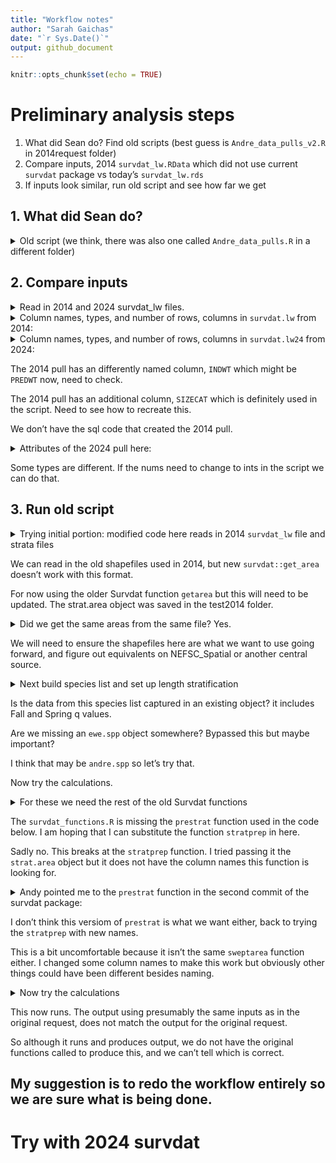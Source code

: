 ```yaml
---
title: "Workflow notes"
author: "Sarah Gaichas"
date: "`r Sys.Date()`"
output: github_document
---
```


```r
knitr::opts_chunk$set(echo = TRUE)
```

# Preliminary analysis steps

1. What did Sean do? Find old scripts (best guess is `Andre_data_pulls_v2.R` in 2014request folder)
2. Compare inputs, 2014 `survdat_lw.RData` which did not use current `survdat` package vs today's `survdat_lw.rds` 
3. If inputs look similar, run old script and see how far we get

## 1. What did Sean do?

<details>
<summary>Old script (we think, there was also one called `Andre_data_pulls.R` in a different folder)</summary>

```r

```

</details>

## 2. Compare inputs

<details>
<summary>Read in 2014 and 2024 survdat_lw files.</summary>

```r

#Grab survdat.r (object is called survdat.lw)
load(file.path(here::here('EwE-menhaden-AndreBuchheister/2014request/survdat_lw.RData')))

survdat24 <- readRDS(here::here('EwE-menhaden-AndreBuchheister/survdat_lw.rds'))

survdat.lw24 <- survdat24$survdat

```

</details>

<details>
<summary>Column names, types, and number of rows, columns in `survdat.lw` from 2014:</summary>

```r
cat("Names\n")
names(survdat.lw)
str(survdat.lw)
cat("N rows, N columns\n")
dim(survdat.lw)
```

</details>

<details>
<summary>Column names, types, and number of rows, columns in `survdat.lw24` from 2024:</summary>

```r
cat("Names\n")
names(survdat.lw24)
str(survdat.lw24)
cat("N rows, N columns\n")
dim(survdat.lw24)

```

</details>

The 2014 pull has an differently named column, `INDWT` which might be `PREDWT` now, need to check. 

The 2014 pull has an additional column, `SIZECAT` which is definitely used in the script. Need to see how to recreate this.

We don't have the sql code that created the 2014 pull.

<details>
<summary>Attributes of the 2024 pull here:</summary>

```r
cat("SQL query\n")
cat(paste(names(survdat24$sql), "\n", unlist(survdat24$sql), collapse = "\n\n"))
cat("\n\nDate pulled\n")
cat(survdat24$pullDate)
cat("\n\nFunction call\n")
print(survdat24$functionCall)
```

</details>

Some types are different. If the nums need to change to ints in the script we can do that.

## 3. Run old script

<details>
<summary>Trying initial portion: modified code here reads in 2014 `survdat_lw` file and strata files</summary>

```r
#Required packages
library(data.table) #; library(RODBC); 
library(rgdal) #; what has replaced this? 
library(survdat)

#-------------------------------------------------------------------------------
count <- function(x){
    num <- rep(1, length(x))
    out <- sum(num)
    return(out)
    }

#-------------------------------------------------------------------------------

#Grab survdat.r
#load(file.path(data.dir, 'survdat_lw.RData'))
load(file.path(here::here('EwE-menhaden-AndreBuchheister/2014request/survdat_lw.RData')))


#Grab strata
#strata <- readOGR(gis.dir, 'strata')
strata <- readOGR(here::here('EwE-menhaden-AndreBuchheister/2014request/'), 'strata')

#Stratas
#Andre wants MAB, SNE, GB, and GOM from EMAX work with depth bins of
#<27m, 27m - 55m, and >55m
regions <- c('mab.shallow', 'mab.mid', 'mab.deep', 'sne.shallow', 'sne.mid', 'sne.deep',
                            'gb.mid',  'gb.deep',  'gom.shallow', 'gom.mid', 'gom.deep')

mab.shallow <- c(03150:03440) 
mab.mid     <- c(01610, 01650, 01690, 01730)
mab.deep    <- c(01620:01640, 01660:01680, 01700:01720, 01740:01760)
sne.shallow <- c(03010:03140, 03450:03560)
sne.mid     <- c(01010, 01050, 01090)
sne.deep    <- c(01020:01040, 01060:01080, 01100:01120)
gb.mid      <- c(01190, 01200, 01250)
gb.deep     <- c(01130:01180, 01210:01230)
gom.shallow <- c(03570:03590, 03620:03640, 03670, 03680, 03700, 03710, 03730, 
                 03740, 03760, 03790, 03820, 03840, 03860, 03880)
gom.mid     <- c(03600, 03610, 03650, 03660, 03690, 03720, 03750, 03770, 03780,
                 03800, 03810, 03830, 03850, 03870, 03890)
gom.deep    <- c(03900, 01240, 01260:01300, 01360:01400)

#Add ecoregion designation
eco.info <- as.data.table(strata@data)
for(ireg in 1:length(regions)) eco.info[FINSTR_ID %in% get(regions[ireg]), Eco := regions[ireg]]
strata@data <- eco.info

#Generate area table

#original getarea function from 2014request/R/survdat_functions.R
getarea <- function(stratum, strat.col){
  #Get stratum areas
  lcc <- CRS("+proj=lcc +lat_1=20 +lat_2=60 +lat_0=40 +lon_0=-72 +x_0=0 +y_0=0 +datum=NAD83 +units=m +no_defs +ellps=GRS80 +towgs84=0,0,0 ") #Lambert Conformal Conic
  
  strat <- spTransform(stratum, lcc)
  
  #Calculate areas
  names(strat@data)[which(names(strat@data) == strat.col)] <- "STRAT"
  strata.A <- data.table(STRAT = slot(strat, "data")$STRAT, Area = sapply(slot(strat, "polygons"), slot, "area")/1e6)
  
  setnames(strata.A, "STRAT", strat.col)
  
  return(strata.A)
}

strat.area <- getarea(strata, 'Eco') # function replaced with get_area?
#strat.area <- survdat::get_area(strata, 'Eco') #requires different input
strat.area <- strat.area[, sum(Area), by = 'Eco']
setnames(strat.area, 'V1', 'Area')

#save(strat.area, file = file.path(out.dir, 'Andre_regions.RData')) #original file for comparison
saveRDS(strat.area, here::here('EwE-menhaden-AndreBuchheister/test2014/Andre_regions.rds'))

```

</details>

We can read in the old shapefiles used in 2014, but new `survdat::get_area` doesn't work with this format.

For now using the older Survdat function `getarea` but this will need to be updated. The strat.area object was saved in the test2014 folder.

<details>
<summary>Did we get the same areas from the same file? Yes.</summary>

```r
load(here::here('EwE-menhaden-AndreBuchheister/2014request/Andre_regions.RData'))
cat("Original file\n")
strat.area
```


```r
strat.area.test <- readRDS(here::here('EwE-menhaden-AndreBuchheister/test2014/Andre_regions.rds'))
cat("File we just made\n")
strat.area.test
```
</details>

We will need to ensure the shapefiles here are what we want to use going forward, and figure out equivalents on NEFSC_Spatial or another central source.

<details>
<summary>Next build species list and set up length stratification</summary>

```r
#Build species list
#load(file.path(data.dir, 'Species_codes.RData'))
# object is called spp
load(file.path(here::here('EwE-menhaden-AndreBuchheister/2014request/Species_codes.RData')))
andre.spp <- as.data.table(read.csv(here::here("EwE-menhaden-AndreBuchheister/2014request/Andre_groups.csv")))
spp <- merge(unique(spp[, list(SVSPP, Fall.q, Spring.q)]), andre.spp, by = 'SVSPP', all.x = T)
spp <- spp[!is.na(EWE), ]

#save(spp, file = file.path(out.dir, 'Buchheister_spp.RData'))
saveRDS(spp, here::here('EwE-menhaden-AndreBuchheister/test2014/Buchheister_spp.rds'))

# old Survdat poststrat
poststrat <- function (survdat, stratum, strata.col = 'EPU', na.keep = F) {
  if (!requireNamespace("rgdal", quietly = TRUE)) {
    stop("rgdal needed for this function to work. Please install it.",
         call. = FALSE)
  }
  
  #Data
  x <- copy(survdat)
  
  #Use only station data
  setkey(x, CRUISE6, STRATUM, STATION)
  stations <- unique(x, by = key(x))
  stations <- stations[, list(CRUISE6, STRATUM, STATION, LAT, LON)]
  
  #Convert to spatial points data frame
  coordinates(stations) <- ~LON+LAT
  stations@proj4string  <- CRS('+init=epsg:4326') #Lat/Lon code
  lcc <- CRS("+proj=lcc +lat_1=20 +lat_2=60 +lat_0=40 +lon_0=-72 +x_0=0 +y_0=0 +datum=NAD83 +units=m +no_defs +ellps=GRS80 +towgs84=0,0,0 ") #Lambert Conformal Conic
  stations <- spTransform(stations, lcc)
  
  #Identify tows within new strata
  stratum     <- spTransform(stratum, lcc)
  names(stratum@data)[which(names(stratum@data) == strata.col)] <- "strata.col"
  stations$newstrata <- over(stations, stratum)[ ,'strata.col']
  names(stratum@data)[which(names(stratum@data) == "strata.col")] <- strata.col
  
  #Output data (convert spatial data frame back to lat/lon)
  stations <- spTransform(stations, CRS('+init=epsg:4326'))
  sta.data <- as.data.table(as.data.frame(stations))
  if(na.keep == F) sta.data <- sta.data[!is.na(newstrata), ]
  sta.data[, c('LAT', 'LON') := NULL]
  out <- merge(x, sta.data, by = c('CRUISE6', 'STRATUM', 'STATION'))
  
  return(out)
}


#Post stratify
andre <- poststrat(survdat.lw, strata, strata.col = 'Eco')
setnames(andre, 'newstrata', 'Region')
andre <- andre[!is.na(Region), ]

#Segregate by season
#NA for now

#Set up for stratification
#Break size structured groups
andre[SVSPP %in% c(15, 36, 69, 72, 73, 76:78, 103, 105, 135, 139, 145), MULTI := T]
andre[is.na(MULTI), MULTI := F] 

single.box <- andre[MULTI == F, ]

multi.box  <- andre[MULTI == T, ]

#size group designation
#For reference: Spiny Dogish = 15
#               Atl Menhaden = 36
#               Atl Cod = 73
#               Summer Flounder = 103
#               Yellowtail Flounder = 105
#               Bluefish = 135
#               Striped Bass = 139
#               Weakfish = 145
#               Hakes (Offshore, Silver, White, Red, Spotted) = 69, 72, 76, 77, 78
multi.box[SVSPP == 15  & LENGTH <= 60, SIZE := 'SMALL']
multi.box[SVSPP == 15  & LENGTH >  60, SIZE := 'LARGE']
multi.box[SVSPP == 36  & LENGTH <= 14, SIZE := 'SMALL']
multi.box[SVSPP == 36  & LENGTH >  14 & LENGTH <= 24, SIZE := 'MEDIUM']
multi.box[SVSPP == 36  & LENGTH >  24, SIZE := 'LARGE']
multi.box[SVSPP == 73  & LENGTH <= 20, SIZE := 'SMALL']
multi.box[SVSPP == 73  & LENGTH >  20 & LENGTH <= 50, SIZE := 'MEDIUM']
multi.box[SVSPP == 73  & LENGTH >  50, SIZE := 'LARGE']
multi.box[SVSPP == 103 & LENGTH <= 25, SIZE := 'SMALL']
multi.box[SVSPP == 103 & LENGTH >  25, SIZE := 'LARGE']
multi.box[SVSPP == 105 & LENGTH <= 20, SIZE := 'SMALL']
multi.box[SVSPP == 105 & LENGTH >  20, SIZE := 'LARGE']
multi.box[SVSPP == 135 & LENGTH <= 30, SIZE := 'SMALL']
multi.box[SVSPP == 135 & LENGTH >  30 & LENGTH <= 60, SIZE := 'MEDIUM']
multi.box[SVSPP == 135 & LENGTH >  60, SIZE := 'LARGE']
multi.box[SVSPP == 139 & LENGTH <= 25, SIZE := 'SMALL']
multi.box[SVSPP == 139 & LENGTH >  25 & LENGTH <= 70, SIZE := 'MEDIUM']
multi.box[SVSPP == 139 & LENGTH >  70, SIZE := 'LARGE']
multi.box[SVSPP == 145 & LENGTH <= 20, SIZE := 'SMALL']
multi.box[SVSPP == 145 & LENGTH >  20 & LENGTH <= 40, SIZE := 'MEDIUM']
multi.box[SVSPP == 145 & LENGTH >  40, SIZE := 'LARGE']
multi.box[SVSPP %in% c(69, 72, 76:78) & LENGTH <= 40, SIZE := 'SMALL']
multi.box[SVSPP %in% c(69, 72, 76:78) & LENGTH >  40, SIZE := 'LARGE']

multi.box[, SIZE := as.factor(SIZE)]

#Sum weight at length
setkey(multi.box, CRUISE6, STRATUM, STATION, SVSPP, SIZE)
multi.box[, box.biomass := sum(WGTLEN), by = key(multi.box)]

#Alter SVSPP so prestrat treats as seperate species
multi.box[SIZE == 'SMALL',  SVSPP := SVSPP + 1000L] 
multi.box[SIZE == 'MEDIUM', SVSPP := SVSPP + 2000L]
multi.box[SIZE == 'LARGE',  SVSPP := SVSPP + 3000L]
# SKG These are uncommented in original script, can't see how they could work
# unless ewe.spp was in memory from somewhere else
# try this, and we need to map to the survey qs as well

ewe.spp <- spp
ewe.spp[EWE %like% '\\(S)', SVSPP := SVSPP + 1000L]
ewe.spp[EWE %like% '\\(M)', SVSPP := SVSPP + 2000L]
ewe.spp[EWE %like% '\\(L)', SVSPP := SVSPP + 3000L]

#Change biomass and drop extra columns to merge back
multi.box[, BIOMASS := box.biomass]
multi.box[, c('SIZE', 'box.biomass') := NULL]

#drop unknown lengths
multi.box <- multi.box[!is.na(LENGTH), ]

#Merge multi-stanza species with single box species
andre <- rbindlist(list(multi.box, single.box))

```

</details>

Is the data from this species list captured in an existing object? it includes Fall and Spring q values.

Are we missing an `ewe.spp` object somewhere? Bypassed this but maybe important?

I think that may be `andre.spp` so let's try that.

Now try the calculations.

<details>
<summary>For these we need the rest of the old Survdat functions</summary>

```r
stratmean <- function (survdat, groups = 'all', group.col = 'SVSPP', 
                       merge.sex = T, sex.col = 'CATCHSEX', 
                       strat.col = 'STRATUM', poststrat = F, nsta.col = 'ntows', 
                       area.wgt = 'W.h', weight = 'BIOMASS', number = 'ABUNDANCE') {
  x <- copy(survdat)
  
  #Remove length data if present
  setkey(x, CRUISE6, STRATUM, STATION, SVSPP, CATCHSEX)
  x <- unique(x, by = key(x))
  x[, c('LENGTH', 'NUMLEN') := NULL]
  
  setnames(x, c(group.col, sex.col, strat.col, nsta.col, area.wgt, weight, number),
           c('group', 'sex', 'strat', 'ntows', 'W.h', 'BIO', 'NUM'))
  
  #Merge sex or keep seperate
  if(merge.sex == F) x[, group := paste(group, sex, sep = '')]

  setkey(x, CRUISE6, strat, STATION, group)
  x[, BIO := sum(BIO), by = key(x)]
  x[, NUM := sum(NUM), by = key(x)]
  x <- unique(x, by = key(x))
  
  #Fix Na's
  x[is.na(BIO), BIO := 0]
  x[is.na(NUM), NUM := 0]
  
  #Calculate total number of stations per year
  setkey(x, strat, YEAR)
  N <- unique(x, by = key(x))
  N <- N[, sum(ntows), by = 'YEAR']
  setnames(N, 'V1', 'N')
  
  #Subset data if necessary
  if(groups[1] != 'all'){
    if(merge.sex == F) groups <- c(paste(groups, 0, sep = ''), paste(groups, 1, sep = ''),
                                   paste(groups, 2, sep = ''), paste(groups, 3, sep = ''))
    x <- x[group %in% groups, ]
  }
  
  #Calculate weight per tow and number per tow
  setkey(x, group, strat, YEAR)
  
  x[, biomass.tow   := sum(BIO) / ntows, by = key(x)]
  x[, abundance.tow := sum(NUM) / ntows, by = key(x)]
  
  #Calculated stratified means
  x[, weighted.biomass   := biomass.tow   * W.h]
  x[, weighted.abundance := abundance.tow * W.h]
  
  #Variance - need to account for zero catch
  x[, n.zero     := ntows - length(BIO), by = key(x)]
  
  x[, zero.var.b := n.zero * (0 - biomass.tow)^2]
  x[, vari.b := (BIO - biomass.tow)^2]
  x[, Sh.2.b := (zero.var.b + sum(vari.b)) / (ntows - 1), by = key(x)]
  x[is.nan(Sh.2.b), Sh.2.b := 0]
  
  x[, zero.var.a := n.zero * (0 - abundance.tow)^2]
  x[, vari.a := (NUM - abundance.tow)^2]
  x[, Sh.2.a := (zero.var.a + sum(vari.a)) / (ntows - 1), by = key(x)]
  x[is.nan(Sh.2.a), Sh.2.a := 0]
  
  stratified <- unique(x, by = key(x))
  
  stratified <- merge(stratified, N, by = 'YEAR')
  
  #Stratified mean  
  setkey(stratified, group, YEAR)
  
  stratified[, strat.biomass := sum(weighted.biomass),   by = key(stratified)]
  stratified[, strat.abund   := sum(weighted.abundance), by = key(stratified)]
  
  #Stratified variance
  if(poststrat == F){
    stratified[, biomass.var := sum(((W.h^2) * Sh.2.b) / ntows), by = key(stratified)]
    stratified[, abund.var   := sum(((W.h^2) * Sh.2.a) / ntows), by = key(stratified)]
  }
  
  if(poststrat == T){
    stratified[, biomass.var := sum(Sh.2.b * W.h) / N + sum((1 - W.h) * Sh.2.b) / N^2, by = key(stratified)]
    stratified[, abund.var   := sum(Sh.2.a * W.h) / N + sum((1 - W.h) * Sh.2.a) / N^2, by = key(stratified)]
    
  }
  
  #standard error of the means
  stratified[, biomass.SE := sqrt(biomass.var), by = key(stratified)]
  stratified[, abund.SE   := sqrt(abund.var),   by = key(stratified)]
  
  #Delete extra rows/columns
  stratified.means <- unique(stratified, by = key(stratified))
  stratified.means <- stratified.means[, list(YEAR, group, sex, N, strat.biomass, biomass.var, biomass.SE, 
                                              strat.abund, abund.var, abund.SE)]
  if(merge.sex == T) stratified.means[, sex := NULL]
  
  if(merge.sex == F){
    stratified.means[, glen := nchar(group)]
    for(i in 2:4){
      stratified.means[glen == i, group := as.numeric(substr(group, 1, i - 1))]
    }
    stratified.means[, glen := NULL]
    setkey(stratified.means, YEAR, SVSPP, sex)
  }
  
  setnames(stratified.means, 'group', group.col)
  
  return(stratified.means)
}

sweptarea <- function (survdat, stratmean, q = NULL, a = 0.0384, strat.col, area.col, 
                       group.col = 'SVSPP') {
  #This is necessary to break the link with the original data table
  stratprep.x  <- copy(survdat)
  stratmean.x  <- copy(stratmean)
  
  #Calculate A (Total area)
  setnames(stratprep.x, c(strat.col, area.col),
           c('STRAT', 'S.AREA'))
  
  setkey(stratprep.x, YEAR, STRAT)
  stratum <- unique(stratprep.x, by = key(stratprep.x))
  stratum <- stratum[, sum(S.AREA, na.rm = T), by = 'YEAR']
  setnames(stratum, "V1", "A")
  
  #Merge A
  swept.area <- merge(stratmean.x, stratum, by = 'YEAR')
  
  #Merge q
  if(is.null(q)) q <- data.table(groups = unique(swept.area[, get(group.col)]), q = 1)
  setnames(q, names(q), c(group.col, 'q'))
  swept.area <- merge(swept.area, q, by = group.col, all.x = T)
  swept.area[is.na(q), q := 1]
  
  #Calculate swept area biomass
  swept.area[, tot.biomass   :=       (strat.biomass * A/a)/q]
  swept.area[, tot.abundance := round((strat.abund   * A/a)/q)]
  
  #Calculate variance
  swept.area[, var.constant := (A/a)/q]
  swept.area[, tot.bio.var   := var.constant^2 * biomass.var]
  swept.area[, tot.abund.var := var.constant^2 * abund.var]
  
  #Calculate standard error
  swept.area[, tot.bio.SE   := sqrt(tot.bio.var)]
  swept.area[, tot.abund.SE := sqrt(tot.abund.var)]
  
  #remove extra columns - need to add sex column if stratmean object does not have one
  #then remove before output
  if(length(which(names(stratmean.x) == 'sex')) == 0) swept.area[, sex := 0]
  swept.area <- swept.area[, list(YEAR, get(group.col), sex, N, 
                                  strat.biomass, biomass.var,   biomass.SE, 
                                  strat.abund,   abund.var,     abund.SE,
                                  tot.biomass,   tot.bio.var,   tot.bio.SE,
                                  tot.abundance, tot.abund.var, tot.abund.SE)]
  setnames(swept.area, 'V2', group.col)
  if(length(which(names(stratmean.x) == 'sex')) == 0) swept.area[, sex := NULL]
  
  return(swept.area)
}

# is this what is called `prestrat` below?
stratprep <- function (survdat, areas, strat.col, area.col = 'Area') {
  x <- copy(survdat)
  y <- copy(areas)
  
  setnames(x, strat.col, 'STRAT')
  setnames(y, c(strat.col, area.col), 
           c('STRAT',   'S.AREA'))
  if(strat.col != 'STRATUM'){
    x[, STATION2 := as.numeric(paste0(STRATUM, STATION))][]
    setnames(x, c('STATION', 'STATION2'), c('ORIGSTATION', 'STATION'))
  } 
  
  #Station data - remove catch/length
  setkey(x, CRUISE6, STRAT, STATION)
  stations <- unique(x, by = key(x))
  stations <- stations[, list(YEAR, CRUISE6, STRAT, STATION)]
  
  #count stations
  setkey(stations, YEAR, STRAT)
  stations[, ntows := length(STATION), by = key(stations)]
  
  #Merge stations and area
  stations <- merge(stations, y, by = 'STRAT', all.x = T)
  
  #Calculate stratum weight
  setkey(stations, 'YEAR', 'STRAT')
  strat.year <- unique(stations, by = key(stations))
  strat.year[, c('CRUISE6', 'STATION', 'ntows') := NULL]
  strat.year[, W.h := S.AREA / sum(S.AREA, na.rm = T), by = YEAR]
  strat.year[is.na(W.h), W.h := 0]
  strat.year[, S.AREA := NULL]
  
  #Merge back
  stations <- merge(stations, strat.year, by = key(stations))
  
  #Merge catch with station data
  strat.survdat <- merge(x, stations, by = c('YEAR', 'CRUISE6', 'STRAT', 'STATION'))
  
  setnames(strat.survdat, c('STRAT', 'S.AREA'),
           c(strat.col, area.col))
  
  if(strat.col != 'STRATUM'){
    setnames(strat.survdat, c('STATION', 'ORIGSTATION'), c('STATION2', 'STATION'))
    strat.survdat[, STATION2 := NULL]
  }
  
  return(strat.survdat)
}


```

</details> 

The `survdat_functions.R` is missing the `prestrat` function used in the code below. I am hoping that I can substitute the function `stratprep` in here. 

Sadly no. This breaks at the `stratprep` function. I tried passing it the `strat.area` object but it does not have the column names this function is looking for.

<details>
<summary>Andy pointed me to the `prestrat` function in the second commit of the survdat package:</summary>

```r
#Prestrat.r v.1.1
#Prepare data for Stratmean.r
#6/14
#V1.1 - Added the ability to use different groups than svspp and biomass
#SML

prestrat <- function (survdat, areas, strat.col, area.col = 'area', sp.col = 'SVSPP') {
  #survdat   <- data table created by Survdat.r
  #areas     <- data table with stratum and areas
  #strat.col <- column of survdat and areas with the strata names
  #area.col  <- column of areas with the area of the stratum in square kilometers
  #sp.col    <- column of survdat with the species codes of interest
  
  #-------------------------------------------------------------------------------
  #Required packages
  library(data.table)
  
  #-------------------------------------------------------------------------------
  #User created functions
  #count occurances
  count<-function(x){
    num<-rep(1,length(x))
    out<-sum(num)
    return(out)
    }
    
  #-------------------------------------------------------------------------------
  x <- copy(survdat)
  y <- copy(areas)
  
  setnames(x, c(strat.col, sp.col),
              c('STRAT',   'SP'))
  setnames(y, c(strat.col, area.col), 
              c('STRAT', 'S.AREA'))
              
  len.var <- c('LENGTH', 'NUMLEN')
  sta.var <- c('SVVESSEL', 'YEAR', 'SEASON', 'LAT', 'LON', 
               'DEPTH', 'SURFTEMP', 'SURFSALIN', 'BOTTEMP', 'BOTSALIN')
  spp.var <- c('SP', 'CATCHSEX', 'ABUNDANCE', 'BIOMASS')

  #Catch data - remove length data
  setkey(x,
         CRUISE6,
         STRAT,
         STATION,
         SP,
         CATCHSEX)
  
  catch <- unique(x)
  catch[, c(len.var, sta.var) := NULL]

  #Merge sexed species
  setkey(catch,
         CRUISE6,
         STRAT,
         STATION,
         SP)

  biomass   <- catch[, sum(BIOMASS),      by = key(catch)]
  abundance <- catch[, sum(ABUNDANCE), by = key(catch)]
  setnames(biomass,   "V1", "BIOMASS")
  setnames(abundance, "V1", "ABUNDANCE")
  catch <- merge(biomass, abundance, by = key(catch))
               
  #Station data - remove catch/length
  setkey(x, CRUISE6, STRAT, STATION)
  stations <- unique(x)
  stations[, c(len.var, spp.var) := NULL]

  #count stations
  setkey(stations, YEAR, STRAT)
  stations[, ntows := count(STATION), by = key(stations)]

  #Merge stations and area
  stations <- merge(stations, y, by = 'STRAT')

  #Calculate stratum weight
  setkey(stations, 'YEAR', 'STRAT')
  strat.year <- unique(stations)
  strat.year[, which(!names(strat.year) %in% c('YEAR', 'STRAT', 'S.AREA')) := NULL]
  strat.year[, W.h := S.AREA / sum(S.AREA, na.rm = T), by = YEAR]
  strat.year[, S.AREA := NULL]
  
  #SG fix duplicate key values?
  strat.year <- unique(strat.year)

  #Merge back
  stations <- merge(stations, strat.year, by = key(stations))

  #Merge catch with station data
  strat.survdat <- merge(stations, catch, by = c('CRUISE6', 'STRAT', 'STATION'))
  
  setnames(strat.survdat, c('SP',   'STRAT',   'S.AREA'),
                          c(sp.col, strat.col, area.col))
  
  return(strat.survdat)
  }
```

</details>

I don't think this versiom of `prestrat` is what we want either, back to trying the `stratprep` with new names.

This is a bit uncomfortable because it isn't the same `sweptarea` function either. I changed some column names to make this work but obviously other things could have been different besides naming. 

<details>
<summary>Now try the calculations</summary>

```r
#Calculate stratified mean/ swept area estimate
#Need to do this on a region by region bases
andre.biomass <- c()
for(i in 1:length(regions)){
  #Segregate by region
  andre.region <- andre[Region == regions[i], ]
  andre.region[, Region := NULL] #Will get added back in next step
  
  #Run pre stratmean function
  #SKG cannot work with stratum below; never defined, lets call getarea
  # but not sum it by Eco?
  stratum <- getarea(strata, 'STRATA')
  setnames(stratum, c('STRATA', 'Area'),
           c('STRATUM', 'STRATUM_AREA'))
  
  # SKG prestrat in survdat isn't this one
  #andre.pre <- prestrat(andre.region, stratum, strat.col = 'STRATUM', area.col = 'STRATUM_AREA')

  #prestrat does not exist, renamed stratprep? maybe with stratum defined above?
  andre.pre <- stratprep(andre.region, stratum, strat.col = 'STRATUM', area.col = 'STRATUM_AREA')
  
  #Reduce number of species
  pre.ewe.box <- merge(andre.pre, ewe.spp, by = 'SVSPP')
  
  #Calculate stratified mean
  ewe.box <- stratmean(pre.ewe.box, group.col = 'SVSPP', strat.col = 'STRATUM')

  #Calculate swept area
  #ewe.biomass <- sweptarea(pre.ewe.box, ewe.box, q = ewe.spp[, list(SVSPP, fallq)], 
  #                         strat.col = 'STRATUM', area.col = 'STRATUM_AREA', group.col = 'SVSPP')
  ewe.biomass <- sweptarea(pre.ewe.box, ewe.box, q = ewe.spp[, list(SVSPP, Fall.q)], 
                           strat.col = 'STRATUM', area.col = 'STRATUM_AREA', group.col = 'SVSPP')

  #Collapse species to EwE boxes
  ewe.biomass <- merge(ewe.biomass, ewe.spp[, list(SVSPP, EWE)])
  setkey(ewe.biomass, YEAR, EWE)
  #ewe.biomass[, sum.biomass := sum(Tot.biomass),   by = key(ewe.biomass)]
  #ewe.biomass[, sum.abund   := sum(Tot.abundance), by = key(ewe.biomass)]
  # SKG naming different in function above
  ewe.biomass[, sum.biomass := sum(tot.biomass),   by = key(ewe.biomass)]
  ewe.biomass[, sum.abund   := sum(tot.abundance), by = key(ewe.biomass)]

  ewe.biomass <- unique(ewe.biomass)
  #ewe.biomass[, c('Tot.biomass', 'Tot.abundance', 'SVSPP') := NULL]
  #setnames(ewe.biomass, c('sum.biomass', 'sum.abund'), c('Tot.biomass', 'Tot.abundance'))
  ewe.biomass[, c('tot.biomass', 'tot.abundance', 'SVSPP') := NULL]
  setnames(ewe.biomass, c('sum.biomass', 'sum.abund'), c('Tot.biomass', 'Tot.abundance'))
  ewe.biomass[, Region := regions[i]]
  # SKG column names are different, making an assumption here
  #setcolorder(ewe.biomass, c('Region',        'EWE',        'YEAR', 
  #                           'strat.biomass', 'biomass.S2', 'biomass.SE', 'Tot.biomass',
  #                           'strat.abund',   'abund.S2',   'abund.SE',   'Tot.abundance'))
  setcolorder(ewe.biomass, c('Region',        'EWE',        'YEAR', 
                             'strat.biomass', 'biomass.var', 'biomass.SE', 'Tot.biomass',
                             'strat.abund',   'abund.var',   'abund.SE',   'Tot.abundance'))

  #Merge together
  andre.biomass <- rbindlist(list(andre.biomass, ewe.biomass))
}

andre.final <- andre.biomass[, list(Region, EWE, YEAR, Tot.biomass)]
# SKG different name in script above, is it the right object?
# try this rename
region.area <- strat.area |> setnames(c('Eco', 'Area'), c('Region', 'AREA'))

andre.final <- merge(andre.final, region.area, by = 'Region')
andre.final[, kg.km2 := Tot.biomass/AREA]

#write.csv(andre.final, file = paste(out.dir, 'Buchheister_request_biomass.csv', sep = ''), row.names = F)
write.csv(andre.final, file = here::here('EwE-menhaden-AndreBuchheister/test2014/Buchheister_request_biomass.csv'), row.names = F)

```

</details>

This now runs. The output using presumably the same inputs as in the original request, does not match the output for the original request.

So although it runs and produces output, we do not have the original functions called to produce this, and we can't tell which is correct.

## My suggestion is to redo the workflow entirely so we are sure what is being done.



# Try with 2024 survdat

